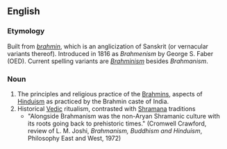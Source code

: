 ==English==

===Etymology===
Built from ''[[brahmin]]'', which is an anglicization of Sanskrit ''{{IAST|[[brāhmaṇa]]}}'' (or vernacular variants thereof). Introduced in 1816 as ''Brahmenism'' by George S. Faber (OED). Current spelling variants are ''[[Brahminism]]'' besides ''Brahmanism''.

===Noun===
{{en-noun|-}}

# The principles and religious practice of the [[Brahmin]]s, aspects of [[Hinduism]] as practiced by the Brahmin caste of India.
# Historical [[Vedic]] ritualism, contrasted with [[Shramana]] traditions
#*"Alongside Brahmanism was the non-Aryan Shramanic culture with its roots going back to prehistoric times." (Cromwell Crawford, review of L. M. Joshi, ''Brahmanism, Buddhism and Hinduism'', Philosophy East and West, 1972)
